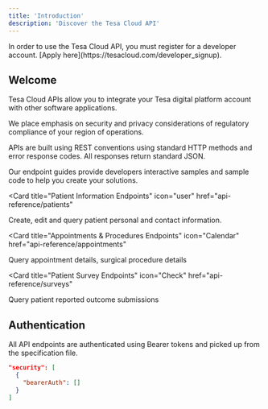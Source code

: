 ```yaml
---
title: 'Introduction'
description: 'Discover the Tesa Cloud API'
---
```


<Note>
  In order to use the Tesa Cloud API, you must register for a developer account. [Apply here](https://tesacloud.com/developer_signup).
</Note>

## Welcome

Tesa Cloud APIs allow you to integrate your Tesa digital platform account with other software applications.

We place emphasis on security and privacy considerations of regulatory compliance of your region of operations.

APIs are built using REST conventions using standard HTTP methods and error response codes. All responses return standard JSON.

Our endpoint guides provide developers interactive samples and sample code to help you create your solutions. 

<Card
  title="Patient Information Endpoints"
  icon="user"
  href="api-reference/patients"
>
  Create, edit and query patient personal and contact information.
</Card>

<Card
  title="Appointments & Procedures Endpoints"
  icon="Calendar"
  href="api-reference/appointments"
>
  Query appointment details, surgical procedure details
</Card>

<Card
  title="Patient Survey Endpoints"
  icon="Check"
  href="api-reference/surveys"
>
  Query patient reported outcome submissions
</Card>

## Authentication

All API endpoints are authenticated using Bearer tokens and picked up from the specification file.

```json
"security": [
  {
    "bearerAuth": []
  }
]
```
